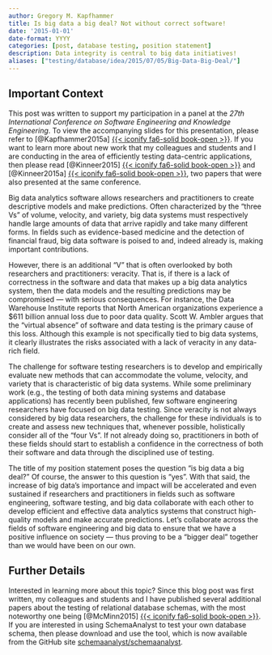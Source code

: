 ```yaml
---
author: Gregory M. Kapfhammer
title: Is big data a big deal? Not without correct software!
date: '2015-01-01'
date-format: YYYY
categories: [post, database testing, position statement]
description: Data integrity is central to big data initiatives!
aliases: ["testing/database/idea/2015/07/05/Big-Data-Big-Deal/"]
---
```


::: {.callout-note appearance="simple"}

## Important Context

This post was written to support my participation in a panel at the
<em>27th International Conference on Software Engineering and Knowledge
Engineering</em>. To view the accompanying slides for this presentation, please
refer to [@Kapfhammer2015a] [{{< iconify fa6-solid book-open
>}}](/research/presentations/Kapfhammer2015a/index.qmd).
If you want to learn more about new work that my colleagues and students and I
are conducting in the area of efficiently testing data-centric applications,
then please read [@Kinneer2015] [{{< iconify fa6-solid book-open
>}}](/research/papers/kinneer2015/index.qmd) and
[@Kinneer2015a] [{{< iconify fa6-solid book-open
>}}](/research/papers/kinneer2015a/index.qmd), two papers
that were also presented at the same conference.

:::

Big data analytics software allows researchers and practitioners to create
descriptive models and make predictions. Often characterized by the "three Vs"
of volume, velocity, and variety, big data systems must respectively handle
large amounts of data that arrive rapidly and take many different forms. In
fields such as evidence-based medicine and the detection of financial fraud,
big data software is poised to and, indeed already is, making important
contributions.

However, there is an additional "V" that is often overlooked by both
researchers and practitioners: veracity. That is, if there is a lack of
correctness in the software and data that makes up a big data analytics system,
then the data models and the resulting predictions may be compromised &mdash;
with serious consequences. For instance, the Data Warehouse Institute reports
that North American organizations experience a $611 billion annual loss due to
poor data quality. Scott W. Ambler argues that the "virtual absence" of
software and data testing is the primary cause of this loss.  Although this
example is not specifically tied to big data systems, it clearly illustrates
the risks associated with a lack of veracity in any data-rich field.

The challenge for software testing researchers is to develop and empirically
evaluate new methods that can accommodate the volume, velocity, and variety
that is characteristic of big data systems.  While some preliminary work (e.g.,
the testing of both data mining systems and database applications) has recently
been published, few software engineering researchers have focused on big data
testing. Since veracity is not always considered by big data researchers, the
challenge for these individuals is to create and assess new techniques that,
whenever possible, holistically consider all of the "four Vs". If not already
doing so, practitioners in both of these fields should start to establish a
confidence in the correctness of both their software and data through the
disciplined use of testing.

The title of my position statement poses the question "is big data a big deal?"
Of course, the answer to this question is "yes". With that said, the increase
of big data's importance and impact will be accelerated and even sustained if
researchers and practitioners in fields such as software engineering, software
testing, and big data collaborate with each other to develop efficient and
effective data analytics systems that construct high-quality models and make
accurate predictions. Let's collaborate across the fields of software
engineering and big data to ensure that we have a positive influence on society
&mdash; thus proving to be a "bigger deal" together than we would have been on
our own.

::: {.callout-note appearance="simple"}

## Further Details

Interested in learning more about this topic? Since this blog post was first
written, my colleagues and students and I have published several additional
papers about the testing of relational database schemas, with the most
noteworthy one being [@McMinn2015] [{{< iconify fa6-solid book-open
>}}](/research/papers/mcminn2015/index.qmd).
If you are interested in using SchemaAnalyst to test your own database schema,
then please download and use the tool, which is now available from the GitHub
site <a
href="https://github.com/schemaanalyst/schemaanalyst">schemaanalyst/schemaanalyst</a>.

:::
